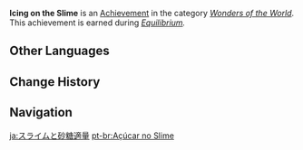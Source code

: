 {{Achievement Infobox
|title        = 
|id           = 84018
|order id     = 4019
|category     = Wonders of the World
|description  = Create a box of lovely, jubbly [[Sugar-Frosted Slime]]s.
|requirements = Earned during ''[[Equilibrium]].''
|primogems    = 5
|tracking     = 
|hidden       = 1
|quest        = A New Star Approaches
|type         = Quest
}}
'''Icing on the Slime''' is an [[Achievement]] in the category ''[[Wonders of the World]]''. This achievement is earned during ''[[Equilibrium]].''
<!--
==Trivia==

==Video Guides==
{{EVT
|video1   = 
|caption1 = 
}}
-->
==Other Languages==
{{Other Languages
|en      = Icing on the Slime
|zhs     = 史莱姆，糖适量
|zhs_rm  = Shǐláimǔ, Táng Shìliàng
|zht     = 史萊姆，糖適量
|zht_rm  = Shǐláimǔ, Táng Shìliàng
|zh_tl   = Slime, An Appropriate Amount of Sugar
|ja      = スライムと砂糖適量
|ja_rm   = Suraimu to Satou Tekiryou
|ja_tl   = Slime and an Appropriate Amount of Sugar
|ko      = 슬라임, 설탕은 적당히
|ko_rm   = Seullaim, Seoltang-eun Jeokdanghi
|ko_tl   = Slime, Sugar in Moderation
|es      = Slime glaseado
|es_tl   = Frosted Slime
|fr      = Blob en sucre
|fr_tl   = Sugar Blob
|ru      = Глазурь на слайме
|ru_tl   = Icing on the Slime
|th      = Slime เคลือบน้ำตาล
|th_rm   = 
|th_tl   = 
|vi      = Slime, lượng đường thích hợp
|vi_tl   = 
|de      = Schleim in Zuckerglasur
|de_tl   = Slime with Sugar Glaze
|id      = Slime Dengan Gula Secukupnya
|id_tl   = Slime With Enough Sugar
|pt      = Açúcar no Slime
|pt_tl   = 
|tr      = Şekerli Bodurlop
|tr_tl   = 
|it      = Ciliegina sul Melmoso
|it_tl   = 
}}

==Change History==
{{Change History|1.1}}
<!--
==References==
{{Reflist}}
-->
==Navigation==
{{Achievement Navbox|Wonders of the World|Quest}}

[[ja:スライムと砂糖適量]]
[[pt-br:Açúcar no Slime]]